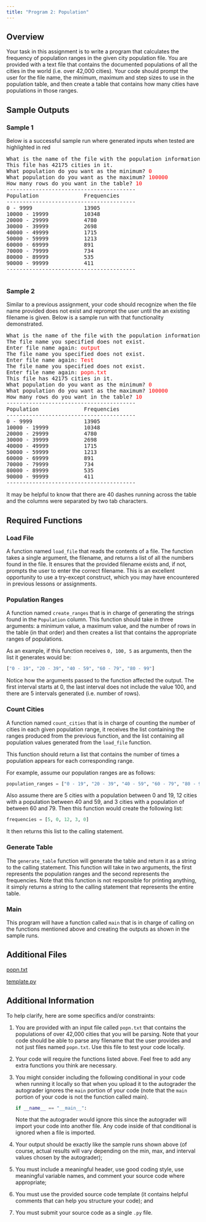 ```yaml
---
title: "Program 2: Population"
---
```


## Overview
Your task in this assignment is to write a program that calculates the frequency of population ranges in the given city population file. You are provided with a text file that contains the documented populations of all the cities in the world (i.e. over 42,000 cities). Your code should prompt the user for the file name, the minimum, maximum and step sizes to use in the population table, and then create a table that contains how many cities have populations in those ranges. 

## Sample Outputs

### Sample 1
Below is a successful sample run where generated inputs when tested are highlighted in red

<pre class="styled-pre">
What is the name of the file with the population information? <span style="color: red;">popn.txt</span>.
This file has 42175 cities in it.
What population do you want as the minimum? <span style="color: red;">0</span>
What population do you want as the maximum? <span style="color: red;">100000</span>
How many rows do you want in the table? <span style="color: red;">10</span>
----------------------------------------
Population              Frequencies
----------------------------------------
0 - 9999                13905
10000 - 19999           10348
20000 - 29999           4780
30000 - 39999           2698
40000 - 49999           1715
50000 - 59999           1213
60000 - 69999           891
70000 - 79999           734
80000 - 89999           535
90000 - 99999           411
----------------------------------------

</pre>

### Sample 2

Similar to a previous assignment, your code should recognize when the file name provided does not exist and reprompt the user until the an existing filename is given. Below is a sample run with that functionality demonstrated.

<pre class="styled-pre">
What is the name of the file with the population information? <span style="color: red;">input</span>
The file name you specified does not exist.
Enter file name again: <span style="color: red;">output</span>
The file name you specified does not exist.
Enter file name again: <span style="color: red;">Test</span>
The file name you specified does not exist.
Enter file name again: <span style="color: red;">popn.txt</span>
This file has 42175 cities in it.
What population do you want as the minimum? <span style="color: red;">0</span>
What population do you want as the maximum? <span style="color: red;">100000</span>
How many rows do you want in the table? <span style="color: red;">10</span>
----------------------------------------
Population              Frequencies
----------------------------------------
0 - 9999                13905
10000 - 19999           10348
20000 - 29999           4780
30000 - 39999           2698
40000 - 49999           1715
50000 - 59999           1213
60000 - 69999           891
70000 - 79999           734
80000 - 89999           535
90000 - 99999           411
----------------------------------------
</pre>

It may be helpful to know that there are 40 dashes running across the table and the columns were separated by two tab characters.


## Required Functions

### Load File

A function named `load_file` that reads the contents of a file. The function takes a single argument, the filename, and returns a list of all the numbers found in the file. It ensures that the provided filename exists and, if not, prompts the user to enter the correct filename. This is an excellent opportunity to use a try-except construct, which you may have encountered in previous lessons or assignments.

### Population Ranges

A function named `create_ranges` that is in charge of generating the strings found in the `Population` column. This function should take in three arguments: a minimum value, a maximum value, and the number of rows in the table (in that order) and then creates a list that contains the appropriate ranges of populations. 

As an example, if this function receives `0, 100, 5` as arguments, then the list it generates would be:

```Python
["0 - 19", "20 - 39", "40 - 59", "60 - 79", "80 - 99"]
```

Notice how the arguments passed to the function affected the output. The first interval starts at 0, the last interval does not include the value 100, and there are 5 intervals generated (i.e. number of rows).

### Count Cities
A function named `count_cities` that is in charge of counting the number of cities in each given population range, it receives the list containing the ranges produced from the previous function, and the list containing all population values generated from the `load_file` function.

This function should return a list that contains the number of times a population appears for each corresponding range. 

For example, assume our population ranges are as follows:

```Python
population_ranges = ["0 - 19", "20 - 39", "40 - 59", "60 - 79", "80 - 99"]
```

Also assume there are 5 cities with a population between 0 and 19, 12 cities with a population between 40 and 59, and 3 cities with a population of between 60 and 79. Then this function would create the following list: 

```Python
frequencies = [5, 0, 12, 3, 0]
```

It then returns this list to the calling statement.

### Generate Table

The `generate_table` function will generate the table and return it as a string to the calling statement. This function will take in two arguments, the first represents the population ranges and the second represents the frequencies. Note that this function is not responsible for printing anything, it simply returns a string to the calling statement that represents the entire table.

### Main
This program will have a function called `main` that is in charge of calling on the functions mentioned above and creating the outputs as shown in the sample runs.



## Additional Files

<a href="./files/popn.txt" download>popn.txt</a>

<a href="./files/template.py" download>template.py</a>


## Additional Information

To help clarify, here are some specifics and/or constraints:

(1) You are provided with an input file called `popn.txt` that contains the populations of over
42,000 cities that you will be parsing. Note that your code should be able to parse any filename
that the user provides and not just files named `popn.txt`. Use this file to test your code locally.

(2) Your code will require the functions listed above. Feel free to add any extra functions
you think are necessary.

(3) You might consider including the following conditional in your code when running it locally so that when you upload it to the autograder the autograder ignores the `main` portion of your code (note that the `main` portion of your code is not the function called main).

    ```Python
    if __name__ == "__main__":
    ```

    Note that the autograder would ignore this since the autograder will import your code into another file. Any code inside of that conditional is ignored when a file is imported. 


(4) Your output should be exactly like the sample runs shown above (of course, actual results will
vary depending on the min, max, and interval values chosen by the autograder);

(5) You must include a meaningful header, use good coding style, use meaningful variable names,
and comment your source code where appropriate;

(6) You must use the provided source code template (it contains helpful comments that can help you
structure your code); and

(7) You must submit your source code as a single `.py` file. 






